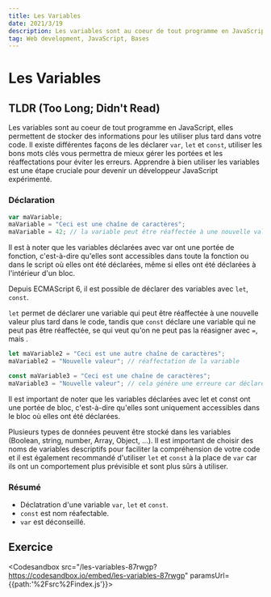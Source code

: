 ```yaml
---
title: Les Variables
date: 2021/3/19
description: Les variables sont au coeur de tout programme en JavaScript, elles permettent de stocker des informations pour les utiliser plus tard dans votre code...
tag: Web development, JavaScript, Bases
---
```



# Les Variables

## TLDR (Too Long; Didn't Read)
Les variables sont au coeur de tout programme en JavaScript, elles permettent de stocker des informations pour les utiliser plus tard dans votre code.
 Il existe différentes façons de les déclarer  `var`, `let` et `const`, utiliser les bons mots clés vous permettra de mieux gérer les portées et les réaffectations pour éviter les erreurs. 
 Apprendre à bien utiliser les variables est une étape cruciale pour devenir un développeur JavaScript expérimenté.


### Déclaration

```javascript
var maVariable;
maVariable = "Ceci est une chaîne de caractères";
maVariable = 42; // la variable peut être réaffectée à une nouvelle valeur
```

Il est à noter que les variables déclarées avec var ont une portée de fonction, c'est-à-dire qu'elles sont accessibles dans toute la fonction ou dans le script où elles ont été déclarées, même si elles ont été déclarées à l'intérieur d'un bloc.

Depuis ECMAScript 6, il est possible de déclarer des variables avec `let`, `const`. 

`let` permet de déclarer une variable qui peut être réaffectée à une nouvelle valeur plus tard dans le code, tandis que `const` déclare une variable qui ne peut pas être réaffectée, se qui veut qu'on ne peut pas la réasigner avec `=`, mais .

```javascript
let maVariable2 = "Ceci est une autre chaîne de caractères";
maVariable2 = "Nouvelle valeur"; // réaffectation de la variable

const maVariable3 = "Ceci est une chaîne de caractères";
maVariable3 = "Nouvelle valeur"; // cela génére une erreure car déclaré avec const
```

Il est important de noter que les variables déclarées avec let et const ont une portée de bloc, c'est-à-dire qu'elles sont uniquement accessibles dans le bloc où elles ont été déclarées.

Plusieurs types de données peuvent être stocké dans les variables (Boolean, string, number, Array, Object, ...). 
Il est important de choisir des noms de variables descriptifs pour faciliter la compréhension de votre code et il est également recommandé d'utiliser `let` et `const` à la place de `var` car ils ont un comportement plus prévisible et sont plus sûrs à utiliser.

### Résumé
- Déclatration d'une variable `var`, `let` et `const`.
- `const` est nom réafectable.
- `var` est déconseillé.

## Exercice

<Codesandbox src="/les-variables-87rwgp?https://codesandbox.io/embed/les-variables-87rwgp"
paramsUrl= {{path:'%2Fsrc%2Findex.js'}}>
</Codesandbox>